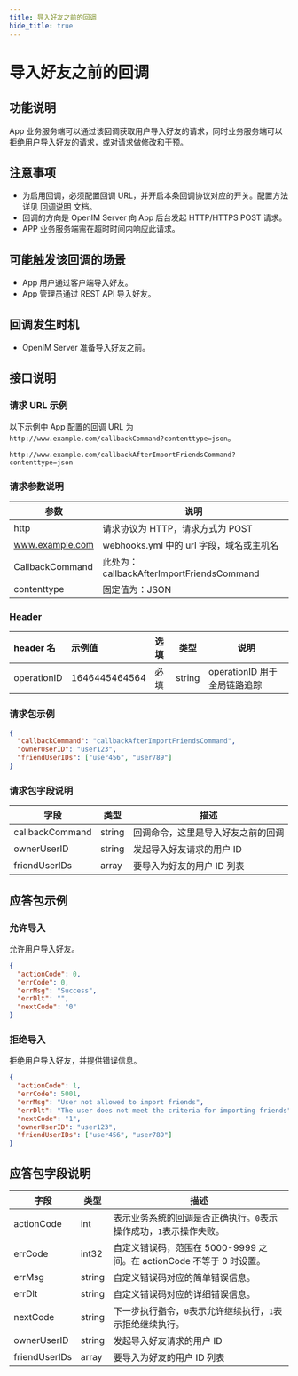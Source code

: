 ```yaml
---
title: 导入好友之前的回调
hide_title: true
---
```


# 导入好友之前的回调

## 功能说明

App 业务服务端可以通过该回调获取用户导入好友的请求，同时业务服务端可以拒绝用户导入好友的请求，或对请求做修改和干预。

## 注意事项

- 为启用回调，必须配置回调 URL，并开启本条回调协议对应的开关。配置方法详见 [回调说明](../introduction) 文档。
- 回调的方向是 OpenIM Server 向 App 后台发起 HTTP/HTTPS POST 请求。
- APP 业务服务端需在超时时间内响应此请求。

## 可能触发该回调的场景

- App 用户通过客户端导入好友。
- App 管理员通过 REST API 导入好友。

## 回调发生时机

- OpenIM Server 准备导入好友之前。

## 接口说明

### 请求 URL 示例

以下示例中 App 配置的回调 URL 为 `http://www.example.com/callbackCommand?contenttype=json`。

```plaintext
http://www.example.com/callbackAfterImportFriendsCommand?contenttype=json
```

### 请求参数说明

| 参数            | 说明                                              |
| --------------- | ------------------------------------------------- |
| http            | 请求协议为 HTTP，请求方式为 POST                  |
| www.example.com | webhooks.yml 中的 url 字段，域名或主机名 |
| CallbackCommand | 此处为：callbackAfterImportFriendsCommand         |
| contenttype     | 固定值为：JSON                                    |

### Header

| header 名   | 示例值        | 选填 | 类型   | 说明                         |
| :---------- | :------------ | :--- | ------ | ---------------------------- |
| operationID | 1646445464564 | 必填 | string | operationID 用于全局链路追踪 |

### 请求包示例

```json
{
  "callbackCommand": "callbackAfterImportFriendsCommand",
  "ownerUserID": "user123",
  "friendUserIDs": ["user456", "user789"]
}
```

### 请求包字段说明

| 字段            | 类型   | 描述                               |
| --------------- | ------ | ---------------------------------- |
| callbackCommand | string | 回调命令，这里是导入好友之前的回调 |
| ownerUserID     | string | 发起导入好友请求的用户 ID          |
| friendUserIDs   | array  | 要导入为好友的用户 ID 列表         |

## 应答包示例

### 允许导入

允许用户导入好友。

```json
{
  "actionCode": 0,
  "errCode": 0,
  "errMsg": "Success",
  "errDlt": "",
  "nextCode": "0"
}
```

### 拒绝导入

拒绝用户导入好友，并提供错误信息。

```json
{
  "actionCode": 1,
  "errCode": 5001,
  "errMsg": "User not allowed to import friends",
  "errDlt": "The user does not meet the criteria for importing friends",
  "nextCode": "1",
  "ownerUserID": "user123",
  "friendUserIDs": ["user456", "user789"]
}
```

## 应答包字段说明

| 字段          | 类型   | 描述                                                                 |
| ------------- | ------ | -------------------------------------------------------------------- |
| actionCode    | int    | 表示业务系统的回调是否正确执行。`0`表示操作成功，`1`表示操作失败。   |
| errCode       | int32  | 自定义错误码，范围在 5000-9999 之间。在 actionCode 不等于 0 时设置。 |
| errMsg        | string | 自定义错误码对应的简单错误信息。                                     |
| errDlt        | string | 自定义错误码对应的详细错误信息。                                     |
| nextCode      | string | 下一步执行指令，`0`表示允许继续执行，`1`表示拒绝继续执行。           |
| ownerUserID   | string | 发起导入好友请求的用户 ID                                            |
| friendUserIDs | array  | 要导入为好友的用户 ID 列表                                           |
